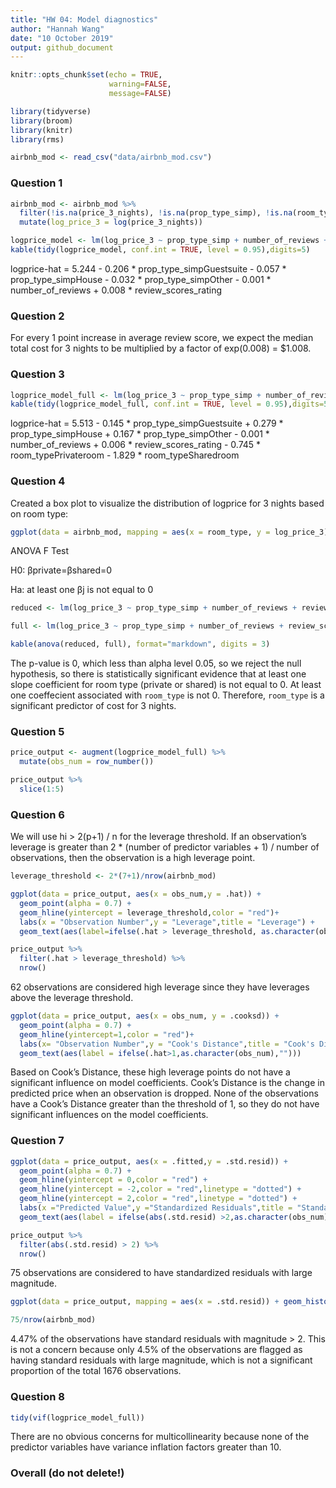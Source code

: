```yaml
---
title: "HW 04: Model diagnostics"
author: "Hannah Wang"
date: "10 October 2019"
output: github_document
---
```


```r
knitr::opts_chunk$set(echo = TRUE,
                      warning=FALSE,
                      message=FALSE)
```

```r
library(tidyverse)
library(broom)
library(knitr) 
library(rms)
```

```r
airbnb_mod <- read_csv("data/airbnb_mod.csv")
```

### Question 1

```r
airbnb_mod <- airbnb_mod %>%
  filter(!is.na(price_3_nights), !is.na(prop_type_simp), !is.na(room_type), !is.na(number_of_reviews), !is.na(review_scores_rating)) %>%
  mutate(log_price_3 = log(price_3_nights))
```

```r
logprice_model <- lm(log_price_3 ~ prop_type_simp + number_of_reviews + review_scores_rating, data = airbnb_mod)
kable(tidy(logprice_model, conf.int = TRUE, level = 0.95),digits=5)
```

logprice-hat = 5.244 - 0.206 * prop_type_simpGuestsuite - 0.057 * prop_type_simpHouse - 0.032 * prop_type_simpOther - 0.001 * number_of_reviews + 0.008 * review_scores_rating

### Question 2

For every 1 point increase in average review score, we expect the median total cost for 3 nights to be multiplied by a factor of exp(0.008) = $1.008.

### Question 3

```r
logprice_model_full <- lm(log_price_3 ~ prop_type_simp + number_of_reviews + review_scores_rating + room_type, data = airbnb_mod)
kable(tidy(logprice_model_full, conf.int = TRUE, level = 0.95),digits=5)
```

logprice-hat = 5.513 - 0.145 * prop_type_simpGuestsuite + 0.279 * prop_type_simpHouse + 0.167 * prop_type_simpOther - 0.001 * number_of_reviews + 0.006 * review_scores_rating - 0.745 * room_typePrivateroom - 1.829 * room_typeSharedroom

### Question 4

Created a box plot to visualize the distribution of logprice for 3 nights based on room type:

```r
ggplot(data = airbnb_mod, mapping = aes(x = room_type, y = log_price_3)) + geom_boxplot() + labs(title = "Distribution of Logprice for 3 Nights by Room Type", x = "Room Type", y = "Logprice")
```

ANOVA F Test

H0: βprivate=βshared=0

Ha: at least one βj is not equal to 0

```r
reduced <- lm(log_price_3 ~ prop_type_simp + number_of_reviews + review_scores_rating, data = airbnb_mod)

full <- lm(log_price_3 ~ prop_type_simp + number_of_reviews + review_scores_rating + room_type, data = airbnb_mod)

kable(anova(reduced, full), format="markdown", digits = 3)
```

The p-value is 0, which less than alpha level 0.05, so we reject the null hypothesis, so there is statistically significant evidence that at least one slope coefficient for room type (private or shared) is not equal to 0. At least one coeffecient associated with `room_type` is not 0. Therefore, `room_type` is a significant predictor of cost for 3 nights.

### Question 5

```r
price_output <- augment(logprice_model_full) %>%
  mutate(obs_num = row_number())

price_output %>%
  slice(1:5)
```

### Question 6

We will use hi > 2(p+1) / n for the leverage threshold. If an observation's leverage is greater than 2 * (number of predictor variables + 1) / number of observations, then the observation is a high leverage point.

```r
leverage_threshold <- 2*(7+1)/nrow(airbnb_mod)

ggplot(data = price_output, aes(x = obs_num,y = .hat)) + 
  geom_point(alpha = 0.7) + 
  geom_hline(yintercept = leverage_threshold,color = "red")+
  labs(x = "Observation Number",y = "Leverage",title = "Leverage") +
  geom_text(aes(label=ifelse(.hat > leverage_threshold, as.character(obs_num), "")), nudge_x = 4)
```

```r
price_output %>%
  filter(.hat > leverage_threshold) %>%
  nrow()
```
62 observations are considered high leverage since they have leverages above the leverage threshold.

```r
ggplot(data = price_output, aes(x = obs_num, y = .cooksd)) + 
  geom_point(alpha = 0.7) + 
  geom_hline(yintercept=1,color = "red")+
  labs(x= "Observation Number",y = "Cook's Distance",title = "Cook's Distance") +
  geom_text(aes(label = ifelse(.hat>1,as.character(obs_num),"")))
```

Based on Cook's Distance, these high leverage points do not have a significant influence on model coefficients. Cook's Distance is the change in predicted price when an observation is dropped. None of the observations have a Cook's Distance greater than the threshold of 1, so they do not have significant influences on the model coefficients.

### Question 7

```r
ggplot(data = price_output, aes(x = .fitted,y = .std.resid)) +
  geom_point(alpha = 0.7) + 
  geom_hline(yintercept = 0,color = "red") +
  geom_hline(yintercept = -2,color = "red",linetype = "dotted") +
  geom_hline(yintercept = 2,color = "red",linetype = "dotted") +
  labs(x ="Predicted Value",y ="Standardized Residuals",title = "Standardized Residuals vs. Predicted") +
  geom_text(aes(label = ifelse(abs(.std.resid) >2,as.character(obs_num),"")), nudge_x = 0.3)
```


```r
price_output %>% 
  filter(abs(.std.resid) > 2) %>%
  nrow()
```

75 observations are considered to have standardized residuals with large magnitude. 

```r
ggplot(data = price_output, mapping = aes(x = .std.resid)) + geom_histogram() + geom_vline(xintercept = -2,color = "red") + geom_vline(xintercept = 2, color = "red") + labs(title = "Distribution of Standard Residuals", x = "Standard Residuals", y = "Count")
```

```r
75/nrow(airbnb_mod)
```

4.47% of the observations have standard residuals with magnitude > 2. This is not a concern because only 4.5% of the observations are flagged as having standard residuals with large magnitude, which is not a significant proportion of the total 1676 observations.

### Question 8

```r
tidy(vif(logprice_model_full))
```

There are no obvious concerns for multicollinearity because none of the predictor variables have variance inflation factors greater than 10.

### Overall (do not delete!)






